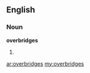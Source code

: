 ==English==

===Noun===
'''overbridges'''

# {{plural of|[[overbridge]]}}

[[ar:overbridges]]
[[my:overbridges]]